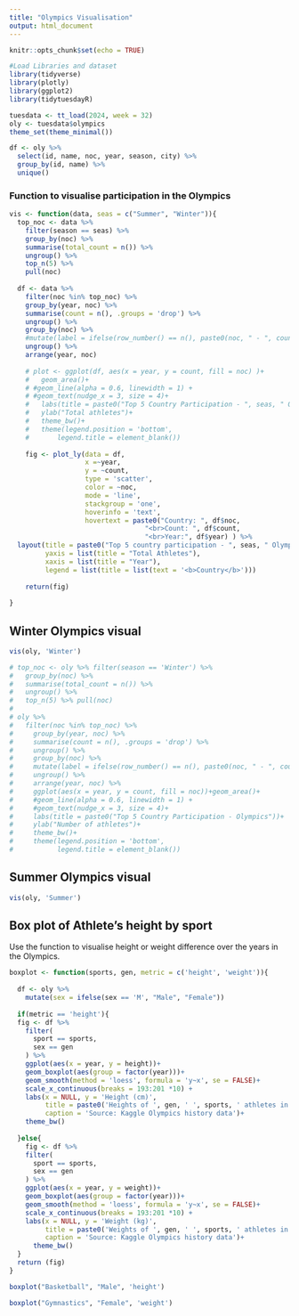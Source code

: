 ```yaml
---
title: "Olympics Visualisation"
output: html_document
---
```


```r
knitr::opts_chunk$set(echo = TRUE)
```

```r
#Load Libraries and dataset
library(tidyverse)
library(plotly)
library(ggplot2)
library(tidytuesdayR)

tuesdata <- tt_load(2024, week = 32)
oly <- tuesdata$olympics
theme_set(theme_minimal())
```



```r
df <- oly %>% 
  select(id, name, noc, year, season, city) %>% 
  group_by(id, name) %>% 
  unique() 
```


### Function to visualise participation in the Olympics
```r
vis <- function(data, seas = c("Summer", "Winter")){
  top_noc <- data %>% 
    filter(season == seas) %>% 
    group_by(noc) %>% 
    summarise(total_count = n()) %>% 
    ungroup() %>% 
    top_n(5) %>% 
    pull(noc)
  
  df <- data %>% 
    filter(noc %in% top_noc) %>% 
    group_by(year, noc) %>% 
    summarise(count = n(), .groups = 'drop') %>% 
    ungroup() %>% 
    group_by(noc) %>% 
    #mutate(label = ifelse(row_number() == n(), paste0(noc, " - ", count), NA)) %>% 
    ungroup() %>% 
    arrange(year, noc)
  
    # plot <- ggplot(df, aes(x = year, y = count, fill = noc) )+
    #   geom_area()+
    # #geom_line(alpha = 0.6, linewidth = 1) +
    # #geom_text(nudge_x = 3, size = 4)+
    #   labs(title = paste0("Top 5 Country Participation - ", seas, " Olympics"))+
    #   ylab("Total athletes")+
    #   theme_bw()+
    #   theme(legend.position = 'bottom',
    #       legend.title = element_blank())
    
    fig <- plot_ly(data = df, 
                   x =~year, 
                   y = ~count, 
                   type = 'scatter', 
                   color = ~noc, 
                   mode = 'line', 
                   stackgroup = 'one',
                   hoverinfo = 'text',
                   hovertext = paste0("Country: ", df$noc,
                                  "<br>Count: ", df$count,
                                  "<br>Year:", df$year) ) %>% 
  layout(title = paste0("Top 5 country participation - ", seas, " Olympics"),
         yaxis = list(title = "Total Athletes"),
         xaxis = list(title = "Year"),
         legend = list(title = list(text = '<b>Country</b>')))
  
    return(fig)
  
}
```


## Winter Olympics visual
```r
vis(oly, 'Winter')

# top_noc <- oly %>% filter(season == 'Winter') %>% 
#   group_by(noc) %>% 
#   summarise(total_count = n()) %>% 
#   ungroup() %>% 
#   top_n(5) %>% pull(noc)
# 
# oly %>%
#   filter(noc %in% top_noc) %>% 
#     group_by(year, noc) %>% 
#     summarise(count = n(), .groups = 'drop') %>% 
#     ungroup() %>% 
#     group_by(noc) %>% 
#     mutate(label = ifelse(row_number() == n(), paste0(noc, " - ", count), NA)) %>% 
#     ungroup() %>% 
#     arrange(year, noc) %>% 
#     ggplot(aes(x = year, y = count, fill = noc))+geom_area()+
#     #geom_line(alpha = 0.6, linewidth = 1) +
#     #geom_text(nudge_x = 3, size = 4)+
#     labs(title = paste0("Top 5 Country Participation - Olympics"))+
#     ylab("Number of athletes")+
#     theme_bw()+
#     theme(legend.position = 'bottom',
#           legend.title = element_blank())
```



## Summer Olympics visual
```r
vis(oly, 'Summer')
```
## Box plot of Athlete's height by sport

Use the function to visualise height or weight difference over the years in the Olympics.

```r

boxplot <- function(sports, gen, metric = c('height', 'weight')){
  
  df <- oly %>% 
    mutate(sex = ifelse(sex == 'M', "Male", "Female"))
  
  if(metric == 'height'){
  fig <- df %>% 
    filter(
      sport == sports,
      sex == gen
    ) %>% 
    ggplot(aes(x = year, y = height))+
    geom_boxplot(aes(group = factor(year)))+
    geom_smooth(method = 'loess', formula = 'y~x', se = FALSE)+
    scale_x_continuous(breaks = 193:201 *10) +
    labs(x = NULL, y = 'Height (cm)',
         title = paste0('Heights of ', gen, ' ', sports, ' athletes in the Olympics'),
         caption = 'Source: Kaggle Olympics history data')+
    theme_bw()
  
  }else{
    fig <- df %>% 
    filter(
      sport == sports,
      sex == gen
    ) %>% 
    ggplot(aes(x = year, y = weight))+
    geom_boxplot(aes(group = factor(year)))+
    geom_smooth(method = 'loess', formula = 'y~x', se = FALSE)+
    scale_x_continuous(breaks = 193:201 *10) +
    labs(x = NULL, y = 'Weight (kg)',
         title = paste0('Weights of ', gen, ' ', sports, ' athletes in the Olympics'),
         caption = 'Source: Kaggle Olympics history data')+
      theme_bw()
  }
  return (fig)  
}

```

```r
boxplot("Basketball", "Male", 'height')
```

```r
boxplot("Gymnastics", "Female", 'weight')
```



